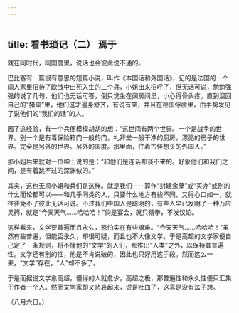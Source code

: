 ```yaml
---
---
---
```

title: 看书琐记（二） 焉于
---



就在同时代，同国度里，说话也会彼此说不通的。

巴比塞有一篇很有意思的短篇小说，叫作《本国话和外国话》，记的是法国的一个阔人家里招待了欧战中出死入生的三个兵，小姐出来招呼了，但无话可说，勉勉强强的说了几句，他们也无话可答，倒只觉坐在阔房间里，小心得骨头疼。直到溜回自己的“猪窠”里，他们这才遍身舒齐，有说有笑，并且在德国俘虏里，由手势发见了说他们的“我们的话”的人。

因了这经验，有一个兵便模模胡胡的想：“这世间有两个世界。一个是战争的世界。别一个是有着保险箱门一般的门，礼拜堂一般干净的厨房，漂亮的房子的世界。完全是另外的世界。另外的国度。那里面，住着古怪想头的外国人。”

那小姐后来就对一位绅士说的是：“和他们是连话都谈不来的。好象他们和我们之间，是有着跳不过的深渊似的。”

其实，这也无须小姐和兵们是这样。就是我们——算作“封建余孽”或“买办”或别的什么而论都可以——和几乎同类的人，只要什么地方有些不同，又得心口如一，就往往免不了彼此无话可说。不过我们中国人是聪明的，有些人早已发明了一种万应灵药，就是“今天天气……哈哈哈！”倘是宴会，就只猜拳，不发议论。

这样看来，文学要普遍而且永久，恐怕实在有些艰难。“今天天气……哈哈哈！”虽然有些普遍，但能否永久，却很可疑，而且也不大像文学。于是高超的文学家便自己定了一条规则，将不懂他的“文学”的人们，都推出“人类”之外，以保持其普遍性。文学还有别的性，他是不肯说破的，因此也只好用这手段。然而这么一来，“文学”存在，“人”却不多了。

于是而据说文学愈高超，懂得的人就愈少，高超之极，那普遍性和永久性便只汇集于作者一个人。然而文学家却又悲哀起来，说是吐血了，这真是没有法子想。

（八月六日。）